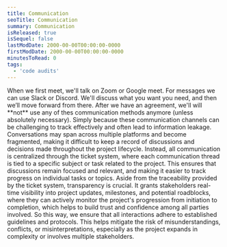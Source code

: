 ```yaml
---
title: Communication
seoTitle: Communication
summary: Communication
isReleased: true
isSequel: false
lastModDate: 2000-00-00T00:00:00-0000
firstModDate: 2000-00-00T00:00:00-0000
minutesToRead: 0
tags:
  - 'code audits'
---
```

<C>
When we first meet, we'll talk on Zoom or Google meet. For messages we can use Slack or Discord. We'll discuss what you want you need, and then we’ll move forward from there. After we have an agreement, we'll will **not** use any of thes communication methods anymore (unless absolutely necessary).
 </C>
 <C>
Simply because these communication channels can be challenging to track effectively and often lead to information leakage. Conversations may span across multiple platforms and become fragmented, making it difficult to keep a record of discussions and decisions made throughout the project lifecycle.
</C>
<C>
Instead, all communication is centralized through the <L href="/services/glossary#ticket-system">ticket system,</L> where each communication thread is tied to a specific subject or <L href="/services/glossary#tasks">task</L> related to the project. This ensures that discussions remain focused and relevant, and making it easier to track progress on individual tasks or topics.
 </C>


 <C>
Aside from the traceability provided by the ticket system, <L href="/services/transparency">transparency</L> is crucial. It grants stakeholders real-time visibility into project updates, milestones, and potential roadblocks, where they can actively monitor the project's progression from initiation to completion, which helps to build trust and confidence among all parties involved.
 </C>


  <C>
So this way, we ensure that all interactions adhere to established guidelines and protocols. This helps mitigate the risk of misunderstandings, conflicts, or misinterpretations, especially as the project expands in complexity or involves multiple stakeholders.
 </C>